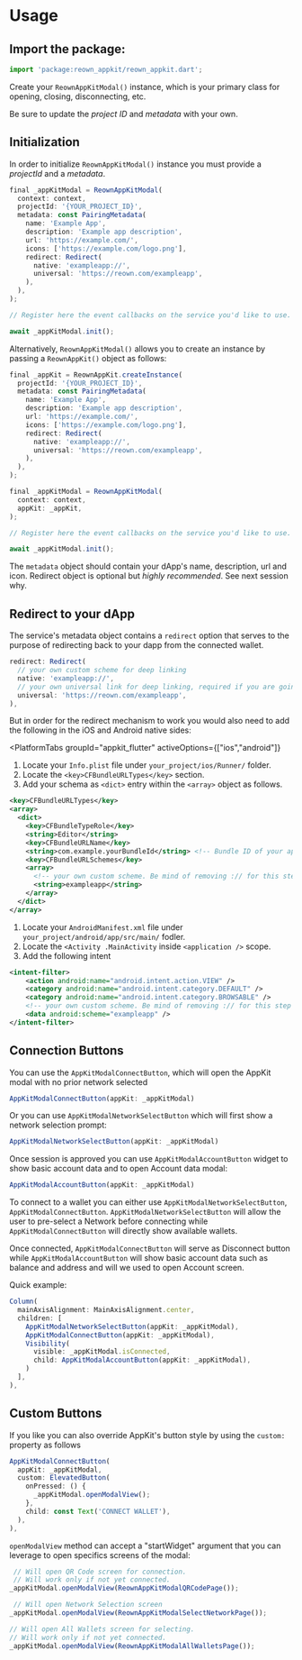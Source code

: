 

# Usage

## Import the package:

```javascript
import 'package:reown_appkit/reown_appkit.dart';
```

Create your `ReownAppKitModal()` instance, which is your primary class for opening, closing, disconnecting, etc.

Be sure to update the _project ID_ and _metadata_ with your own.

<CloudBanner />

## Initialization

In order to initialize `ReownAppKitModal()` instance you must provide a _projectId_ and a _metadata_.

```javascript
final _appKitModal = ReownAppKitModal(
  context: context,
  projectId: '{YOUR_PROJECT_ID}',
  metadata: const PairingMetadata(
    name: 'Example App',
    description: 'Example app description',
    url: 'https://example.com/',
    icons: ['https://example.com/logo.png'],
    redirect: Redirect(
      native: 'exampleapp://',
      universal: 'https://reown.com/exampleapp',
    ),
  ),
);

// Register here the event callbacks on the service you'd like to use. See `Events` section.

await _appKitModal.init();
```

Alternatively, `ReownAppKitModal()` allows you to create an instance by passing a `ReownAppKit()` object as follows:

```javascript
final _appKit = ReownAppKit.createInstance(
  projectId: '{YOUR_PROJECT_ID}',
  metadata: const PairingMetadata(
    name: 'Example App',
    description: 'Example app description',
    url: 'https://example.com/',
    icons: ['https://example.com/logo.png'],
    redirect: Redirect(
      native: 'exampleapp://',
      universal: 'https://reown.com/exampleapp',
    ),
  ),
);

final _appKitModal = ReownAppKitModal(
  context: context,
  appKit: _appKit,
);

// Register here the event callbacks on the service you'd like to use. See `Events` section.

await _appKitModal.init();
```

The `metadata` object should contain your dApp's name, description, url and icon. Redirect object is optional but _highly recommended_. See next session why.

## Redirect to your dApp

The service's metadata object contains a `redirect` option that serves to the purpose of redirecting back to your dapp from the connected wallet.

```javascript
redirect: Redirect(
  // your own custom scheme for deep linking
  native: 'exampleapp://',
  // your own universal link for deep linking, required if you are going to use Link Mode
  universal: 'https://reown.com/exampleapp',
),
```

But in order for the redirect mechanism to work you would also need to add the following in the iOS and Android native sides:

<PlatformTabs
	groupId="appkit_flutter"
	activeOptions={["ios","android"]}
>
<PlatformTabItem value="ios">

1. Locate your `Info.plist` file under `your_project/ios/Runner/` folder.
2. Locate the `<key>CFBundleURLTypes</key>` section.
3. Add your schema as `<dict>` entry within the `<array>` object as follows.

```xml
<key>CFBundleURLTypes</key>
<array>
  <dict>
    <key>CFBundleTypeRole</key>
    <string>Editor</string>
    <key>CFBundleURLName</key>
    <string>com.example.yourBundleId</string> <!-- Bundle ID of your app -->
    <key>CFBundleURLSchemes</key>
    <array>
      <!-- your own custom scheme. Be mind of removing :// for this step -->
      <string>exampleapp</string>
    </array>
  </dict>
</array>
```

</PlatformTabItem>
<PlatformTabItem value="android">

1. Locate your `AndroidManifest.xml` file under `your_project/android/app/src/main/` fodler.
2. Locate the `<Activity .MainActivity` inside `<application />` scope.
3. Add the following intent

```xml
<intent-filter>
    <action android:name="android.intent.action.VIEW" />
    <category android:name="android.intent.category.DEFAULT" />
    <category android:name="android.intent.category.BROWSABLE" />
    <!-- your own custom scheme. Be mind of removing :// for this step -->
    <data android:scheme="exampleapp" />
</intent-filter>
```

</PlatformTabItem>
</PlatformTabs>

## Connection Buttons

You can use the `AppKitModalConnectButton`, which will open the AppKit modal with no prior network selected

```javascript
AppKitModalConnectButton(appKit: _appKitModal)
```

Or you can use `AppKitModalNetworkSelectButton` which will first show a network selection prompt:

```javascript
AppKitModalNetworkSelectButton(appKit: _appKitModal)
```

Once session is approved you can use `AppKitModalAccountButton` widget to show basic account data and to open Account data modal:

```javascript
AppKitModalAccountButton(appKit: _appKitModal)
```

To connect to a wallet you can either use `AppKitModalNetworkSelectButton`, `AppKitModalConnectButton`. `AppKitModalNetworkSelectButton` will allow the user to pre-select a Network before connecting while `AppKitModalConnectButton` will directly show available wallets.

Once connected, `AppKitModalConnectButton` will serve as Disconnect button while `AppKitModalAccountButton` will show basic account data such as balance and address and will we used to open Account screen.

Quick example:

```javascript
Column(
  mainAxisAlignment: MainAxisAlignment.center,
  children: [
    AppKitModalNetworkSelectButton(appKit: _appKitModal),
    AppKitModalConnectButton(appKit: _appKitModal),
    Visibility(
      visible: _appKitModal.isConnected,
      child: AppKitModalAccountButton(appKit: _appKitModal),
    )
  ],
),
```

## Custom Buttons

If you like you can also override AppKit's button style by using the `custom:` property as follows

```javascript
AppKitModalConnectButton(
  appKit: _appKitModal,
  custom: ElevatedButton(
    onPressed: () {
      _appKitModal.openModalView();
    },
    child: const Text('CONNECT WALLET'),
  ),
),
```

`openModalView` method can accept a "startWidget" argument that you can leverage to open specifics screens of the modal:

```javascript
 // Will open QR Code screen for connection.
 // Will work only if not yet connected.
_appKitModal.openModalView(ReownAppKitModalQRCodePage());

 // Will open Network Selection screen
_appKitModal.openModalView(ReownAppKitModalSelectNetworkPage());

// Will open All Wallets screen for selecting.
// Will work only if not yet connected.
_appKitModal.openModalView(ReownAppKitModalAllWalletsPage());
```